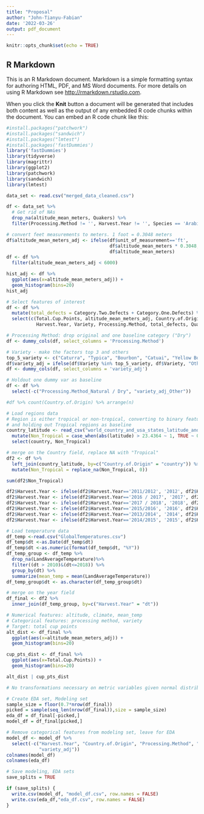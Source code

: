 ```yaml
---
title: "Proposal"
author: "John-Tianyu-Fabian"
date: '2022-03-26'
output: pdf_document
---
```


```r
knitr::opts_chunk$set(echo = TRUE)
```

## R Markdown

This is an R Markdown document. Markdown is a simple formatting syntax for authoring HTML, PDF, and MS Word documents. For more details on using R Markdown see <http://rmarkdown.rstudio.com>.

When you click the **Knit** button a document will be generated that includes both content as well as the output of any embedded R code chunks within the document. You can embed an R code chunk like this:

```r
#install.packages("patchwork")
#install.packages("sandwich")
#install.packages("lmtest")
#install.packages('fastDummies')
library('fastDummies')
library(tidyverse)
library(magrittr)
library(ggplot2)
library(patchwork)
library(sandwich)
library(lmtest)
```

```r
data_set <- read.csv("merged_data_cleaned.csv")
```

```r
df <- data_set %>%
  # Get rid of NAs
  drop_na(altitude_mean_meters, Quakers) %>%
  filter(Processing.Method != '', Harvest.Year != '', Species == 'Arabica')
```

```r
# convert feet measurements to meters. 1 foot = 0.3048 meters
df$altitude_mean_meters_adj <- ifelse(df$unit_of_measurement=='ft', 
                                      df$altitude_mean_meters * 0.3048,
                                      df$altitude_mean_meters)
df <- df %>%
  filter(altitude_mean_meters_adj < 6000)

hist_adj <- df %>%
  ggplot(aes(x=altitude_mean_meters_adj)) +
  geom_histogram(bins=20)
hist_adj
```

```r
# Select features of interest
df <- df %>%
  mutate(total_defects = Category.Two.Defects + Category.One.Defects) %>%
  select(c(Total.Cup.Points, altitude_mean_meters_adj, Country.of.Origin,
           Harvest.Year, Variety, Processing.Method, total_defects, Quakers))
```

```r
# Processing Method: drop original and one baseline category ("Dry")
df <- dummy_cols(df, select_columns = 'Processing.Method')

# Variety - make the factors top 3 and others
top_5_variety <- c("Caturra", "Typica", "Bourbon", "Catuai", "Yellow Bourbon")
df$variety_adj = ifelse(df$Variety %in% top_5_variety, df$Variety, "Other")
df <- dummy_cols(df, select_columns = 'variety_adj')

# Holdout one dummy var as baseline
df <- df %>%
  select(-c("Processing.Method_Natural / Dry", "variety_adj_Other"))
```

```r
#df %>% count(Country.of.Origin) %>% arrange(n)

# Load regions data
# Region is either tropical or non-tropical, converting to binary features
# and holding out Tropical regions as baseline
country_latitude <- read_csv("world_country_and_usa_states_latitude_and_longitude_values.csv") %>% 
  mutate(Non_Tropical = case_when(abs(latitude) > 23.4364 ~ 1, TRUE ~ 0)) %>%
  select(country, Non_Tropical)

# merge on the Country field, replace NA with "Tropical"
df2 <- df %>%
  left_join(country_latitude, by=c("Country.of.Origin" = "country")) %>%
  mutate(Non_Tropical = replace_na(Non_Tropical, 0)) 

sum(df2$Non_Tropical)
```

```r
df2$Harvest.Year <- ifelse(df2$Harvest.Year=='2011/2012', '2012', df2$Harvest.Year)
df2$Harvest.Year <- ifelse(df2$Harvest.Year=='2016 / 2017', '2017', df2$Harvest.Year)
df2$Harvest.Year <- ifelse(df2$Harvest.Year=='2017 / 2018', '2018', df2$Harvest.Year)
df2$Harvest.Year <- ifelse(df2$Harvest.Year=='2015/2016', '2016', df2$Harvest.Year)
df2$Harvest.Year <- ifelse(df2$Harvest.Year=='2013/2014', '2014', df2$Harvest.Year)
df2$Harvest.Year <- ifelse(df2$Harvest.Year=='2014/2015', '2015', df2$Harvest.Year)

# Load temperature data
df_temp <-read.csv("GlobalTemperatures.csv")
df_temp$dt <-as.Date(df_temp$dt)
df_temp$dt <-as.numeric(format(df_temp$dt, "%Y"))
df_temp_group <- df_temp %>%
  drop_na(LandAverageTemperature)%>%
  filter((dt > 2010)&(dt<=2018)) %>%
  group_by(dt) %>%
  summarize(mean_temp = mean(LandAverageTemperature))
df_temp_group$dt <- as.character(df_temp_group$dt)

# merge on the year field
df_final <- df2 %>%
  inner_join(df_temp_group, by=c("Harvest.Year" = "dt"))
```

```r
# Numerical features: altitude, climate, mean_temp
# Categorical features: processing method, variety
# Target: total cup points
alt_dist <- df_final %>%
  ggplot(aes(x=altitude_mean_meters_adj)) +
  geom_histogram(bins=20)

cup_pts_dist <- df_final %>%
  ggplot(aes(x=Total.Cup.Points)) +
  geom_histogram(bins=20)

alt_dist | cup_pts_dist

# No transformations necessary on metric variables given normal distributions
```

```r
# Create EDA set, Modeling set
sample_size = floor(0.7*nrow(df_final))
picked = sample(seq_len(nrow(df_final)),size = sample_size)
eda_df = df_final[-picked,]
model_df = df_final[picked,]

# Remove categorical features from modeling set, leave for EDA
model_df <- model_df %>%
  select(-c("Harvest.Year", "Country.of.Origin", "Processing.Method", "Variety",
            "variety_adj"))
colnames(model_df)
colnames(eda_df)

# Save modeling, EDA sets
save_splits = TRUE

if (save_splits) {
  write.csv(model_df, "model_df.csv", row.names = FALSE)
  write.csv(eda_df,"eda_df.csv", row.names = FALSE)
}
```






